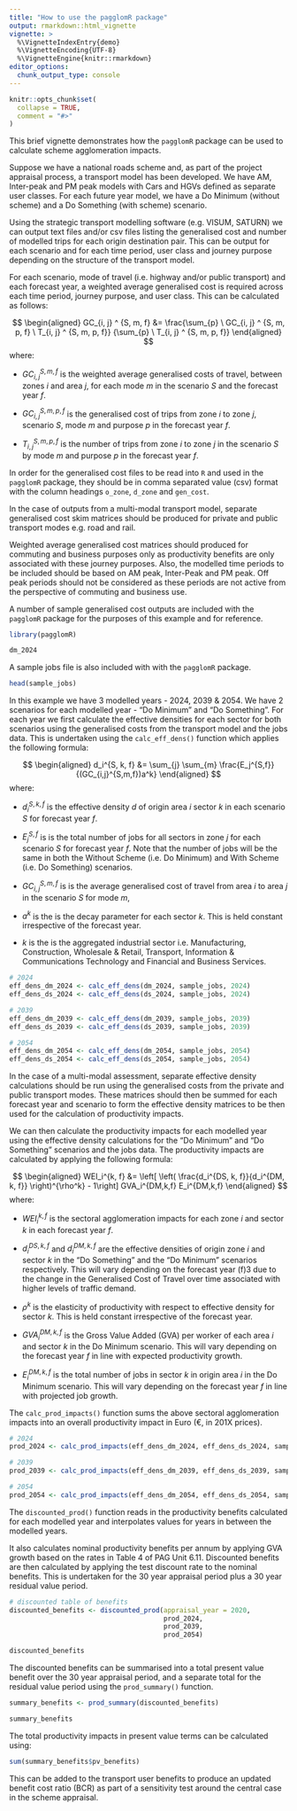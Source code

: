```yaml
---
title: "How to use the pagglomR package"
output: rmarkdown::html_vignette
vignette: >
  %\VignetteIndexEntry{demo}
  %\VignetteEncoding{UTF-8}
  %\VignetteEngine{knitr::rmarkdown}
editor_options: 
  chunk_output_type: console
---
```


```r
knitr::opts_chunk$set(
  collapse = TRUE,
  comment = "#>"
)
```

This brief vignette demonstrates how the `pagglomR` package can be used to 
calculate scheme agglomeration impacts. 

Suppose we have a national roads scheme and, as part of the project appraisal 
process, a transport model has been developed. We have AM, Inter-peak and PM
peak models with Cars and HGVs defined as separate user classes. For each 
future year model, we have a Do Minimum (without scheme) and a Do Something 
(with scheme) scenario.

Using the strategic transport modelling software (e.g. VISUM, SATURN) we can 
output text files and/or csv files listing the generalised cost and number of 
modelled trips for each origin destination pair. This can be output for each 
scenario and for each time period, user class and journey purpose depending on 
the structure of the transport model. 

For each scenario, mode of travel (i.e. highway and/or public transport) and 
each forecast year, a weighted average generalised cost is required across each 
time period, journey purpose, and user class. This can be calculated as follows:

$$
\begin{aligned}
GC_{i, j} ^ {S, m, f} &= \frac{\sum_{p} \ GC_{i, j} ^ {S, m, p, f} \ T_{i, j} ^ {S, m, p, f}} {\sum_{p} \ T_{i, j} ^ {S, m, p, f}}
\end{aligned}
$$
where:

* $GC_{i, j} ^ {S, m, f}$ is the weighted average generalised costs of travel, 
between zones $i$ and area $j$, for each mode $m$ in the scenario $S$ and the 
forecast year $f$.

* $GC_{i, j} ^ {S, m, p, f}$ is the generalised cost of trips from zone $i$ to 
zone $j$, scenario $S$, mode $m$ and purpose $p$ in the forecast year $f$.

* $T_{i, j} ^ {S, m, p, f}$ is the number of trips from zone $i$ to zone $j$ in 
the scenario $S$ by mode $m$ and purpose $p$ in the forecast year $f$.

In order for the generalised cost files to be read into `R` and used in the 
`pagglomR` package, they should be in comma separated value (csv) format with 
the column headings `o_zone`, `d_zone` and `gen_cost`.

In the case of outputs from a multi-modal transport model, separate generalised 
cost skim matrices should be produced for private and public transport modes 
e.g. road and rail. 

Weighted average generalised cost matrices should produced for commuting and 
business purposes only as productivity benefits are only associated with these
journey purposes. Also, the modelled time periods to be included should be based
on AM peak, Inter-Peak and PM peak. Off peak periods should not be considered as
these periods are not active from the perspective of commuting and business use.

A number of sample generalised cost outputs are included with the `pagglomR` 
package for the purposes of this example and for reference.

```r
library(pagglomR)

dm_2024
```

A sample jobs file is also included with with the `pagglomR` package.

```r
head(sample_jobs)
```

In this example we have 3 modelled years - 2024, 2039 & 2054. We have 2 
scenarios for each modelled year - "Do Minimum" and "Do Something". For each 
year we first calculate the effective densities for each sector for both 
scenarios using the generalised costs from the transport model and the jobs 
data. This is undertaken using the `calc_eff_dens()` function which applies 
the following formula:

$$
\begin{aligned}
d_i^{S, k, f} &= \sum_{j} \sum_{m} \frac{E_j^{S,f}}{(GC_{i,j}^{S,m,f})a^k}
\end{aligned}
$$
where:

* $d_i^{S, k, f}$ is the effective density $d$ of origin area $i$ sector $k$ in 
each scenario $S$ for forecast year $f$.

* $E_j^{S,f}$ is is the total number of jobs for all sectors in zone $j$ for each 
scenario $S$ for forecast year $f$. Note that the number of jobs will be the 
same in both the Without Scheme (i.e. Do Minimum) and With Scheme (i.e. Do
Something) scenarios.

* $GC_{i,j}^{S,m,f}$ is is the average generalised cost of travel from area $i$
to area $j$ in the scenario $S$ for mode $m$,

* $a^k$ is the is the decay parameter for each sector $k$. This is held constant 
irrespective of the forecast year.

* $k$ is the is the aggregated industrial sector i.e. Manufacturing, 
Construction, Wholesale & Retail, Transport, Information & Communications 
Technology and Financial and Business Services.

```r
# 2024
eff_dens_dm_2024 <- calc_eff_dens(dm_2024, sample_jobs, 2024)
eff_dens_ds_2024 <- calc_eff_dens(ds_2024, sample_jobs, 2024)

# 2039
eff_dens_dm_2039 <- calc_eff_dens(dm_2039, sample_jobs, 2039)
eff_dens_ds_2039 <- calc_eff_dens(ds_2039, sample_jobs, 2039)

# 2054
eff_dens_dm_2054 <- calc_eff_dens(dm_2054, sample_jobs, 2054)
eff_dens_ds_2054 <- calc_eff_dens(ds_2054, sample_jobs, 2054)
```

In the case of a multi-modal assessment, separate effective density calculations 
should be run using the generalised costs from the private and public transport 
modes. These matrices should then be summed for each forecast year 
and scenario to form the effective density matrices to be then used for the
calculation of productivity impacts.

We can then calculate the productivity impacts for each modelled year using the
effective density calculations for the "Do Minimum" and "Do Something" scenarios
and the jobs data. The productivity impacts are calculated by applying the
following formula:

$$
\begin{aligned}
WEI_i^{k, f} &= \left[ \left( \frac{d_i^{DS, k, f}}{d_i^{DM, k, f}} \right)^{\rho^k} - 1\right] GVA_i^{DM,k,f} E_i^{DM,k,f}
\end{aligned}
$$
where:

* $WEI_i^{k, f}$ is the sectoral agglomeration impacts for each zone $i$ and 
sector $k$ in each forecast year $f$.

* $d_i^{DS, k, f}$ and $d_i^{DM, k, f}$ are the effective densities of origin 
zone $i$ and sector $k$ in the "Do Something" and the "Do Minimum" scenarios 
respectively. This will vary depending on the forecast year (f)3 due to the 
change in the Generalised Cost of Travel over time associated with higher levels
of traffic demand.

* $\rho^k$ is the elasticity of productivity with respect to effective density 
for sector $k$. This is held constant irrespective of the forecast year.

* $GVA_i^{DM,k,f}$ is the Gross Value Added (GVA) per worker of each area $i$ 
and sector $k$ in the Do Minimum scenario. This will vary depending on the 
forecast year $f$ in line with expected productivity growth.

* $E_i^{DM,k,f}$ is the total number of jobs in sector $k$ in origin area $i$ in
the Do Minimum scenario. This will vary depending on the forecast year $f$ in 
line with projected job growth.

The `calc_prod_impacts()` function sums the above sectoral agglomeration impacts
into an overall productivity impact in Euro (€, in 201X prices).

```r
# 2024
prod_2024 <- calc_prod_impacts(eff_dens_dm_2024, eff_dens_ds_2024, sample_jobs)

# 2039
prod_2039 <- calc_prod_impacts(eff_dens_dm_2039, eff_dens_ds_2039, sample_jobs)

# 2054
prod_2054 <- calc_prod_impacts(eff_dens_dm_2054, eff_dens_ds_2054, sample_jobs)
```

The `discounted_prod()` function reads in the productivity benefits calculated for 
each modelled year and interpolates values for years in between the modelled 
years. 

It also calculates nominal productivity benefits per annum by applying GVA 
growth based on the rates in Table 4 of PAG Unit 6.11. Discounted benefits are 
then calculated by applying the test discount rate to the nominal benefits. This 
is undertaken for the 30 year appraisal period plus a 30 year residual value 
period.

```r
# discounted table of benefits
discounted_benefits <- discounted_prod(appraisal_year = 2020,
                                       prod_2024, 
                                       prod_2039,
                                       prod_2054)

discounted_benefits
```

The discounted benefits can be summarised into a total present value benefit 
over the 30 year appraisal period, and a separate total for the residual value 
period using the `prod_summary()` function.

```r
summary_benefits <- prod_summary(discounted_benefits)

summary_benefits
```

The total productivity impacts in present value terms can be calculated using:

```r
sum(summary_benefits$pv_benefits)
```

This can be added to the transport user benefits to produce an updated benefit
cost ratio (BCR) as part of a sensitivity test around the central case in the 
scheme appraisal.
